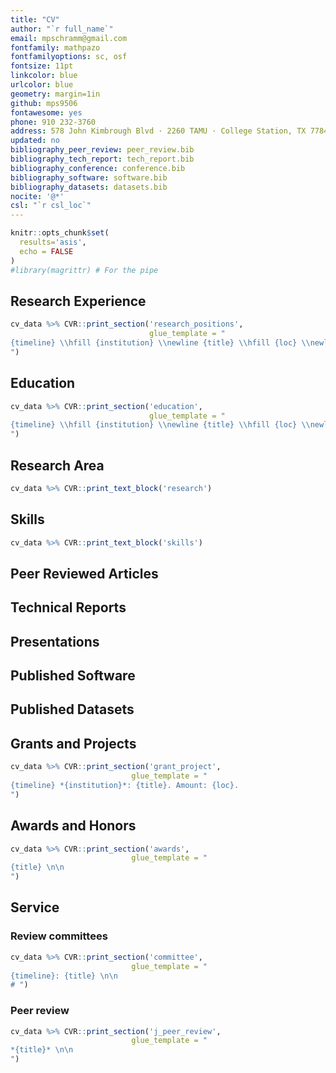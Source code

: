 ```yaml
---
title: "CV"
author: "`r full_name`"
email: mpschramm@gmail.com
fontfamily: mathpazo
fontfamilyoptions: sc, osf
fontsize: 11pt
linkcolor: blue
urlcolor: blue
geometry: margin=1in
github: mps9506
fontawesome: yes
phone: 910 232-3760
address: 578 John Kimbrough Blvd · 2260 TAMU · College Station, TX 77843
updated: no
bibliography_peer_review: peer_review.bib
bibliography_tech_report: tech_report.bib
bibliography_conference: conference.bib
bibliography_software: software.bib
bibliography_datasets: datasets.bib
nocite: '@*'
csl: "`r csl_loc`"
---
```

```r
knitr::opts_chunk$set(
  results='asis', 
  echo = FALSE
)
#library(magrittr) # For the pipe
```

## Research Experience

```r
cv_data %>% CVR::print_section('research_positions',
                               glue_template = "
{timeline} \\hfill {institution} \\newline {title} \\hfill {loc} \\newline
")
```

## Education
```r
cv_data %>% CVR::print_section('education',
                               glue_template = "
{timeline} \\hfill {institution} \\newline {title} \\hfill {loc} \\newline
")
```

## Research Area
```r
cv_data %>% CVR::print_text_block('research')
```

## Skills
```r
cv_data %>% CVR::print_text_block('skills')
```

## Peer Reviewed Articles
::: {#refs_peer_review}
:::


## Technical Reports
::: {#refs_tech_report}
:::

## Presentations
::: {#refs_conference}
:::

## Published Software
::: {#refs_software}
:::

## Published Datasets
::: {#refs_datasets}
:::


## Grants and Projects
```r
cv_data %>% CVR::print_section('grant_project',
                           glue_template = "
{timeline} *{institution}*: {title}. Amount: {loc}.
")
```

## Awards and Honors

```r
cv_data %>% CVR::print_section('awards',
                           glue_template = "
{title} \n\n
")
```

## Service

### Review committees
```r
cv_data %>% CVR::print_section('committee',
                           glue_template = "
{timeline}: {title} \n\n
# ")
```

### Peer review
```r
cv_data %>% CVR::print_section('j_peer_review',
                           glue_template = "
*{title}* \n\n
")
```

